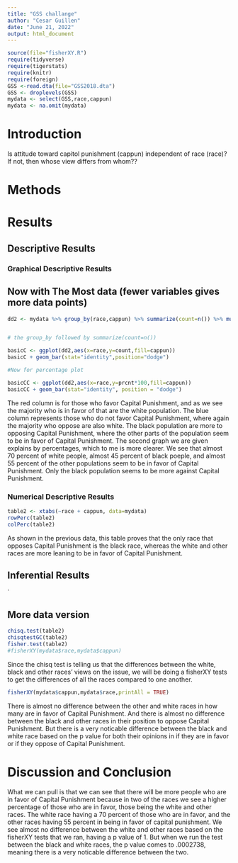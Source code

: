 ```yaml
---
title: "GSS challange"
author: "Cesar Guillen"
date: "June 21, 2022"
output: html_document
---
```








```r
source(file="fisherXY.R")
require(tidyverse)
require(tigerstats)
require(knitr)
require(foreign)
GSS <-read.dta(file="GSS2018.dta")
GSS <- droplevels(GSS)
mydata <- select(GSS,race,cappun)
mydata <- na.omit(mydata)
```

# Introduction

<!--In this section you explain what you are trying to show.  Where did the data come from?  What is the research or other question you are trying to answer?.  If you skimp in this section expect to be marked down in your grade. Paint a picture of the project a couple of paragraphs is expected!-->

Is attitude toward capitol punishment (cappun) independent of race (race)?
If not, then whose view differs from whom??

# Methods

<!--Decide on your methods:  use "variable analysis" or other appropriate descriptors.  Make sure to choose at least one graphical method and at least one numerical method. Discuss what data manipulations may be needed for example subsetting or other binning procedures and what sort of graphical displays and inferential tools will be used!-->

# Results

<!--Divide this section into two sub-sections:  One for your descriptive  results and one for your inferential results.!-->

## Descriptive Results

### Graphical Descriptive Results

<!--Graphical results here.  Make sure to show your code.  Provide appropriate labels for axes, giving units if possible, and provide a good title for the graph, too.  Use the graphical results to describe the patterns if any that exist in the data as focused toward the research question. Bottom line is to explain the features of the graph that are relevant to conforming or departing to what is expected by your null hypothesis !-->



## Now with The Most data (fewer variables gives more data points)

```r
dd2 <- mydata %>% group_by(race,cappun) %>% summarize(count=n()) %>% mutate(prcnt=count/sum(count))


# the group_by followed by summarize(count=n())

basicC <- ggplot(dd2,aes(x=race,y=count,fill=cappun))
basicC + geom_bar(stat="identity",position="dodge")

#Now for percentage plot

basicCC <- ggplot(dd2,aes(x=race,y=prcnt*100,fill=cappun)) 
basicCC + geom_bar(stat="identity", position = "dodge")
```

The red column is for those who favor Capital Punishment, and as we see the majority who is in favor of that are the white population. The blue column represents those who do not favor Capital Punishment, where again the majority who oppose are also white. The black population are more to opposing Capital Punishment, where the other parts of the population seem to be in favor of Capital Punishment. The second graph we are given explains by percentages, which to me is more clearer. We see that almost 70 percent of white people, almost 45 percent of black poeple, and almost 55 percent of the other populations seem to be in favor of Capital Punishment. Only the black population seems to be more against Capital Punishment. 


### Numerical Descriptive Results

<!--Numerical results go here. Use the numerical results to describe the patterns if any that exist in the data as focused toward the research question!-->

```r
table2 <- xtabs(~race + cappun, data=mydata)
rowPerc(table2)
colPerc(table2)
```

As shown in the previous data, this table proves that the only race that opposes Capital Punishment is the black race, whereas the white and other races are more leaning to be in favor of Capital Punishment. 


## Inferential Results

<!--State hypothesis clearly.  Make sure your discussion of the inferential test covers all the aspects that the test output produces, such as test statistic, p-value etc.  Make a decision about the null hypothesis, explain the assumptions on which the selected test/procedure was based, and why the chosen procedure satisfys the assumptions and is appropriate to answer the research question!-->

`


## More data version

```r
chisq.test(table2)
chisqtestGC(table2)
fisher.test(table2)
#fisherXY(mydata$race,mydata$cappun)
```

Since the chisq test is telling us that the differences between the white, black and other races' views on the issue, we will be doing a fisherXY tests to get the differences of all the races compared to one another. 

```r
fisherXY(mydata$cappun,mydata$race,printAll = TRUE)
```
 
There is almost no difference between the other and white races in how many are in favor of Capital Punishment. And there is almost no difference between the black and other races in their position to oppose Capital Punishment. But there is a very noticable difference between the black and white race based on the p value for both their opinions in if they are in favor or if they oppose of Capital Punishment. 

# Discussion and Conclusion

<!--Discussion and conclusion here.  If you found a relationship be sure to consider whether the relationship occurs because one of the variavbles causes the other, or whether they perhasps are related for some other reason.  Watch the chapter 6 videos from the GeorgeTown videos collection.!-->

What we can pull is that we can see that there will be more people who are in favor of Capital Punishment because in two of the races we see a higher percentage of those who are in favor, those being the white and other races. The white race having a 70 percent of those who are in favor, and the other races having 55 percent in being in favor of capital punishment. We see almost no difference between the white and other races based on the fisherXY tests that we ran, having a p value of 1. But when we run the test between the black and white races, the p value comes to .0002738, meaning there is a very noticable difference between the two. 